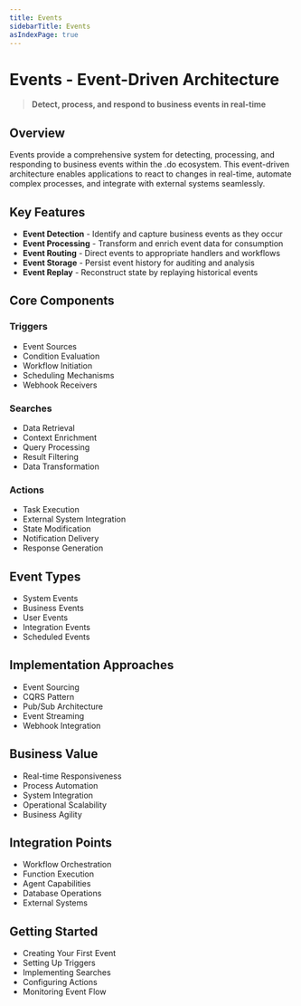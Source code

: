 ```yaml
---
title: Events
sidebarTitle: Events
asIndexPage: true
---
```


# Events - Event-Driven Architecture

> **Detect, process, and respond to business events in real-time**

## Overview

Events provide a comprehensive system for detecting, processing, and responding to business events within the .do ecosystem. This event-driven architecture enables applications to react to changes in real-time, automate complex processes, and integrate with external systems seamlessly.

## Key Features

- **Event Detection** - Identify and capture business events as they occur
- **Event Processing** - Transform and enrich event data for consumption
- **Event Routing** - Direct events to appropriate handlers and workflows
- **Event Storage** - Persist event history for auditing and analysis
- **Event Replay** - Reconstruct state by replaying historical events

## Core Components

### Triggers

- Event Sources
- Condition Evaluation
- Workflow Initiation
- Scheduling Mechanisms
- Webhook Receivers

### Searches

- Data Retrieval
- Context Enrichment
- Query Processing
- Result Filtering
- Data Transformation

### Actions

- Task Execution
- External System Integration
- State Modification
- Notification Delivery
- Response Generation

## Event Types

- System Events
- Business Events
- User Events
- Integration Events
- Scheduled Events

## Implementation Approaches

- Event Sourcing
- CQRS Pattern
- Pub/Sub Architecture
- Event Streaming
- Webhook Integration

## Business Value

- Real-time Responsiveness
- Process Automation
- System Integration
- Operational Scalability
- Business Agility

## Integration Points

- Workflow Orchestration
- Function Execution
- Agent Capabilities
- Database Operations
- External Systems

## Getting Started

- Creating Your First Event
- Setting Up Triggers
- Implementing Searches
- Configuring Actions
- Monitoring Event Flow
